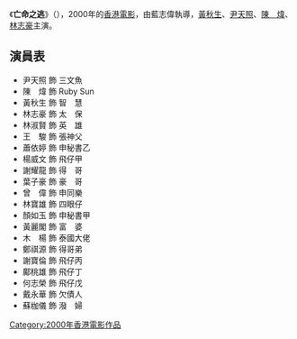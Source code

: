 {{expand|time=2016-12-10T00:51:14+00:00}}
{{unreferenced|time=2016-12-10T00:51:14+00:00}}
{{Infobox Film
| name               = 亡命之逃
| original_name      = Ransom Express
| director           = 藍志偉
| producer           = 梁永光<br>梁鴻華
| writer             = 梁鴻華
| starring           = [[黃秋生|黃秋生]]<br/>[[尹天照|尹天照]]<br/>[[陳煒|陳　煒]]<br/>[[林志豪|林志豪]]
| production_company = {{flagicon|Hong Kong}}時代動感製作有限公司
| released           = {{flagicon|HK}}2000
| country            = {{香港電影產地}}
| language           = [[粵語|粵語]]
| sg_name            = Mas Rush
}}

《'''亡命之逃'''》（{{lang-en|'''Ransom Express'''}}），2000年的[[香港電影|香港電影]]，由藍志偉執導，[[黃秋生|黃秋生]]、[[尹天照|尹天照]]、[[陳煒|陳　煒]]、[[林志豪|林志豪]]主演。

==演員表==
* 尹天照 飾 三文魚
* 陳　煒 飾 Ruby Sun
* 黃秋生 飾 智　慧
* 林志豪 飾 太　保
* 林淑賢 飾 英　雄
* 王　駿 飾 張神父
* 蕭依婷 飾 申秘書乙
* 楊威文 飾 飛仔甲
* 謝耀龍 飾 得　哥
* 葉子豪 飾 豪　哥
* 曾　偉 飾 申同樂
* 林寶雄 飾 四眼仔
* 顏如玉 飾 申秘書甲
* 黃麗閣 飾 富　婆
* 木　楊 飾 泰國大佬
* 鄭祺源 飾 得哥弟
* 謝寶倫 飾 飛仔丙
* 鄺桃雄 飾 飛仔丁
* 何志榮 飾 飛仔戊
* 戴永華 飾 欠債人
* 蘇枷儀 飾 潑　婦

[[Category:2000年香港電影作品|Category:2000年香港電影作品]]
